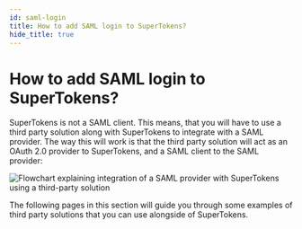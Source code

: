 ```yaml
---
id: saml-login
title: How to add SAML login to SuperTokens?
hide_title: true
---
```


<!-- COPY DOCS -->
<!-- ./thirdpartyemailpassword/common-customizations/saml/saml-login.mdx -->

# How to add SAML login to SuperTokens?

SuperTokens is not a SAML client. This means, that you will have to use a third party solution along with SuperTokens to integrate with a SAML provider. The way this will work is that the third party solution will act as an OAuth 2.0 provider to SuperTokens, and a SAML client to the SAML provider:

<img alt="Flowchart explaining integration of a SAML provider with SuperTokens using a third-party solution" src="/img/saml-oauth.png" />

The following pages in this section will guide you through some examples of third party solutions that you can use alongside of SuperTokens.